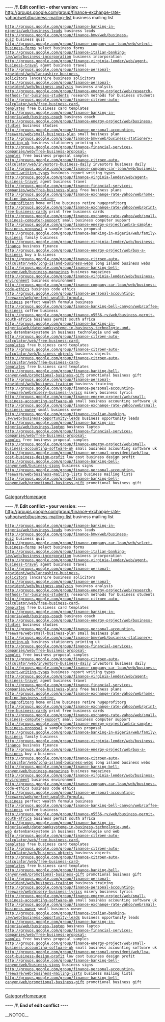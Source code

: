 
---- /!\ <b>Edit conflict - other version:</b> ----
http://groups.google.com/group/finance-exchange-rate-yahoo/web/business-mailing-list business mailing list
 http://groups.google.com/group/finance-banking-in-nigeria/web/business-leads business leads
 http://groups.google.com/group/finance-bmw/web/business-quiz business quiz
 http://groups.google.com/group/finance-company-car-loan/web/select-business-forms select business forms
 http://groups.google.com/group/finance-italian-banking-law/web/business-incorporation business incorporation
 http://groups.google.com/group/finance-virginia-lender/web/agent-business-travel agent business travel
 http://groups.google.com/group/finance-personal-provident/web/lancashire-business-solicitors lancashire business solicitors
 http://groups.google.com/group/finance-personal-provident/web/business-analysis business analysis
 http://groups.google.com/group/finance-energy-project/web/research-methods-for-business-students research methods for business students
 http://groups.google.com/group/finance-citroen-auto-calculator/web/free-business-card-templates free business card templates
 http://groups.google.com/group/finance-banking-in-nigeria/web/business-coach business coach
 http://groups.google.com/group/finance-energy-project/web/business-studies business studies
 http://groups.google.com/group/finance-personal-accounting-freeware/web/small-business-plan small business plan
 http://groups.google.com/group/finance-bmw/web/business-stationery-printing-uk business stationery printing uk
 http://groups.google.com/group/finance-financial-services-companies/web/free-business-proposal-samples free business proposal samples
 http://groups.google.com/group/finance-citroen-auto-calculator/web/investors-business-daily investors business daily
 http://groups.google.com/group/finance-company-car-loan/web/business-report-writing-types business report writing types
 http://groups.google.com/group/finance-virginia-lender/web/agent-business-travel agent business travel
 http://groups.google.com/group/finance-financial-services-companies/web/free-business-plans free business plans
 http://groups.google.com/group/finance-exchange-rate-yahoo/web/home-online-business-retire-hugeprofitorg home online business retire hugeprofitorg
 http://groups.google.com/group/finance-exchange-rate-yahoo/web/print-free-business-cards print free business cards
 http://groups.google.com/group/finance-exchange-rate-yahoo/web/small-business-computer-support small business computer support
 http://groups.google.com/group/finance-energy-project/web/a-sample-business-proposal a sample business proposal
 http://groups.google.com/group/finance-banking-in-nigeria/web/family-business family business
 http://groups.google.com/group/finance-virginia-lender/web/business-finance business finance
 http://groups.google.com/group/finance-energy-project/web/buy-a-business buy a business
 http://groups.google.com/group/finance-citroen-auto-calculator/web/long-island-business-webs long island business webs
 http://groups.google.com/group/finance-banking-bell-canyon/web/business-magazines business magazines
 http://groups.google.com/group/finance-virginia-lender/web/business-environment business environment
 http://groups.google.com/group/finance-company-car-loan/web/business-code-ethics business code ethics
 http://groups.google.com/group/finance-personal-accounting-freeware/web/perfect-wealth-formula-business perfect wealth formula business
 http://groups.google.com/group/finance-banking-bell-canyon/web/coffee-business coffee business
 http://groups.google.com/group/finance-m5556-rv/web/business-permit-south-africa business permit south africa
 http://groups.google.com/group/finance-banking-in-nigeria/web/datenbanksysteme-in-business-technologie-und-web datenbanksysteme in business technologie und web
 http://groups.google.com/group/finance-citroen-auto-calculator/web/free-business-card-templates free business card templates
 http://groups.google.com/group/finance-citroen-auto-calculator/web/business-objects business objects
 http://groups.google.com/group/finance-citroen-auto-calculator/web/free-business-card-templates free business card templates
 http://groups.google.com/group/finance-banking-bell-canyon/web/promotional-business-gift promotional business gift
 http://groups.google.com/group/finance-personal-provident/web/business-training business training
 http://groups.google.com/group/finance-personal-accounting-freeware/web/misery-business-lyrics misery business lyrics
 http://groups.google.com/group/finance-energy-project/web/small-business-accounting-software-uk small business accounting software uk
 http://groups.google.com/group/finance-exchange-rate-yahoo/web/small-business-owner small business owner
 http://groups.google.com/group/finance-italian-banking-law/web/business-opportunity-leads business opportunity leads
 http://groups.google.com/group/finance-banking-in-nigeria/web/business-laptop business laptop
 http://groups.google.com/group/finance-financial-services-companies/web/free-business-proposal-samples free business proposal samples
 http://groups.google.com/group/finance-energy-project/web/small-business-accounting-software-uk small business accounting software uk
 http://groups.google.com/group/finance-personal-provident/web/low-cost-business-design-profit low cost business design profit
 http://groups.google.com/group/finance-banking-bell-canyon/web/business-signs business signs
 http://groups.google.com/group/finance-personal-accounting-freeware/web/business-mailing-lists business mailing lists
 http://groups.google.com/group/finance-banking-bell-canyon/web/promotional-business-gift promotional business gift
----
[[CategoryHomepage]]

---- /!\ <b>Edit conflict - your version:</b> ----
http://groups.google.com/group/finance-exchange-rate-yahoo/web/business-mailing-list business mailing list
 http://groups.google.com/group/finance-banking-in-nigeria/web/business-leads business leads
 http://groups.google.com/group/finance-bmw/web/business-quiz business quiz
 http://groups.google.com/group/finance-company-car-loan/web/select-business-forms select business forms
 http://groups.google.com/group/finance-italian-banking-law/web/business-incorporation business incorporation
 http://groups.google.com/group/finance-virginia-lender/web/agent-business-travel agent business travel
 http://groups.google.com/group/finance-personal-provident/web/lancashire-business-solicitors lancashire business solicitors
 http://groups.google.com/group/finance-personal-provident/web/business-analysis business analysis
 http://groups.google.com/group/finance-energy-project/web/research-methods-for-business-students research methods for business students
 http://groups.google.com/group/finance-citroen-auto-calculator/web/free-business-card-templates free business card templates
 http://groups.google.com/group/finance-banking-in-nigeria/web/business-coach business coach
 http://groups.google.com/group/finance-energy-project/web/business-studies business studies
 http://groups.google.com/group/finance-personal-accounting-freeware/web/small-business-plan small business plan
 http://groups.google.com/group/finance-bmw/web/business-stationery-printing-uk business stationery printing uk
 http://groups.google.com/group/finance-financial-services-companies/web/free-business-proposal-samples free business proposal samples
 http://groups.google.com/group/finance-citroen-auto-calculator/web/investors-business-daily investors business daily
 http://groups.google.com/group/finance-company-car-loan/web/business-report-writing-types business report writing types
 http://groups.google.com/group/finance-virginia-lender/web/agent-business-travel agent business travel
 http://groups.google.com/group/finance-financial-services-companies/web/free-business-plans free business plans
 http://groups.google.com/group/finance-exchange-rate-yahoo/web/home-online-business-retire-hugeprofitorg home online business retire hugeprofitorg
 http://groups.google.com/group/finance-exchange-rate-yahoo/web/print-free-business-cards print free business cards
 http://groups.google.com/group/finance-exchange-rate-yahoo/web/small-business-computer-support small business computer support
 http://groups.google.com/group/finance-energy-project/web/a-sample-business-proposal a sample business proposal
 http://groups.google.com/group/finance-banking-in-nigeria/web/family-business family business
 http://groups.google.com/group/finance-virginia-lender/web/business-finance business finance
 http://groups.google.com/group/finance-energy-project/web/buy-a-business buy a business
 http://groups.google.com/group/finance-citroen-auto-calculator/web/long-island-business-webs long island business webs
 http://groups.google.com/group/finance-banking-bell-canyon/web/business-magazines business magazines
 http://groups.google.com/group/finance-virginia-lender/web/business-environment business environment
 http://groups.google.com/group/finance-company-car-loan/web/business-code-ethics business code ethics
 http://groups.google.com/group/finance-personal-accounting-freeware/web/perfect-wealth-formula-business perfect wealth formula business
 http://groups.google.com/group/finance-banking-bell-canyon/web/coffee-business coffee business
 http://groups.google.com/group/finance-m5556-rv/web/business-permit-south-africa business permit south africa
 http://groups.google.com/group/finance-banking-in-nigeria/web/datenbanksysteme-in-business-technologie-und-web datenbanksysteme in business technologie und web
 http://groups.google.com/group/finance-citroen-auto-calculator/web/free-business-card-templates free business card templates
 http://groups.google.com/group/finance-citroen-auto-calculator/web/business-objects business objects
 http://groups.google.com/group/finance-citroen-auto-calculator/web/free-business-card-templates free business card templates
 http://groups.google.com/group/finance-banking-bell-canyon/web/promotional-business-gift promotional business gift
 http://groups.google.com/group/finance-personal-provident/web/business-training business training
 http://groups.google.com/group/finance-personal-accounting-freeware/web/misery-business-lyrics misery business lyrics
 http://groups.google.com/group/finance-energy-project/web/small-business-accounting-software-uk small business accounting software uk
 http://groups.google.com/group/finance-exchange-rate-yahoo/web/small-business-owner small business owner
 http://groups.google.com/group/finance-italian-banking-law/web/business-opportunity-leads business opportunity leads
 http://groups.google.com/group/finance-banking-in-nigeria/web/business-laptop business laptop
 http://groups.google.com/group/finance-financial-services-companies/web/free-business-proposal-samples free business proposal samples
 http://groups.google.com/group/finance-energy-project/web/small-business-accounting-software-uk small business accounting software uk
 http://groups.google.com/group/finance-personal-provident/web/low-cost-business-design-profit low cost business design profit
 http://groups.google.com/group/finance-banking-bell-canyon/web/business-signs business signs
 http://groups.google.com/group/finance-personal-accounting-freeware/web/business-mailing-lists business mailing lists
 http://groups.google.com/group/finance-banking-bell-canyon/web/promotional-business-gift promotional business gift
----
[[CategoryHomepage]]

---- /!\ <b>End of edit conflict</b> ----

__NOTOC__